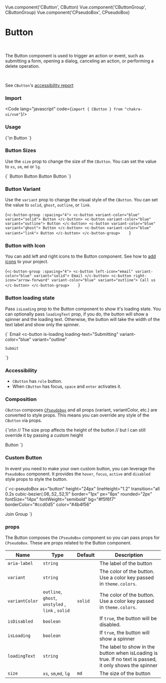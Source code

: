 Vue.component('CButton', CButton)
Vue.component('CButtonGroup', CButtonGroup)
Vue.component('CPseudoBox', CPseudoBox)


<SEO
  title="Button"
  description="The Button component is used to trigger an action or event, such as submitting a form, opening a dialog, canceling an action, or performing a delete operation."
/>

# Button
<br />

The Button component is used to trigger an action or event, such as submitting a form, opening a dialog, canceling an action, or performing a delete operation.

<br />

See `CButton`'s <a target="_blank" href="https://github.com/chakra-ui/chakra-ui-vue/blob/master/packages/chakra-ui-core/src/CButton/accesibility.md">accessibility report</a>

### Import

<Code lang="javascript" code={`import { CButton } from "chakra-ui/vue"`}/>

### Usage
<LiveEditor>
{`\n
<c-button variant-color="green">Button</c-button>
`}
</LiveEditor>

### Button Sizes

Use the `size` prop to change the size of the `CButton`. You can set the value to `xs`, `sm`, `md` or `lg`.

<LiveEditor>
{`
<c-button-group :spacing="4">
  <c-button variant-color="blue" size="xs">
    Button
  </c-button>
  <c-button variant-color="blue" size="sm">
    Button
  </c-button>
  <c-button variant-color="blue" size="md">
    Button
  </c-button>
  <c-button variant-color="blue" size="lg">
    Button
  </c-button>
</c-button-group>
`}
</LiveEditor>

### Button Variant

Use the `variant` prop to change the visual style of the `CButton`. You can set the value to `solid`, `ghost`, `outline`, or `link`.

<LiveEditor>{`
<c-button-group :spacing="4">
  <c-button variant-color="blue" variant="solid">
    Button
  </c-button>
  <c-button variant-color="blue" variant="outline">
    Button
  </c-button>
  <c-button variant-color="blue" variant="ghost">
    Button
  </c-button>
  <c-button variant-color="blue" variant="link">
    Button
  </c-button>
</c-button-group>    
`}</LiveEditor>


### Button with Icon

You can add left and right icons to the Button component. See how to [add icons](#/icons) to your project.

<LiveEditor>{`
<c-button-group :spacing="4">
  <c-button left-icon="email" variant-color="blue" variant="solid">
    Email
  </c-button>
  <c-button right-icon="arrow-forward" variant-color="blue" variant="outline">
    Call us
  </c-button>
</c-button-group>    
`}</LiveEditor>

### Button loading state

Pass `isLoading` prop to the Button component to show it's loading state. You can optionally pass `loadingText` prop, if you do, the button will show a spinner and the loading text. Otherwise, the button will take the width of the text label and show only the spinner.

<LiveEditor>{`
<c-button-group :spacing="4">
  <c-button isLoading variant-color="blue" variant="solid">
    Email
  </c-button>
  <c-button
    is-loading
    loading-text="Submitting"
    variant-color="blue"
    variant="outline"
  >
    Submit
  </c-button>
</c-button-group>    
`}</LiveEditor>

### Accessibility

- `CButton` has `role` button.
- When `CButton` has focus, `space` and `enter` activates it.

### Composition

`CButton` composes [`CPseudobox`](#) and all props (variant, variantColor, etc.) are converted to style props. This means you can override any style of the `CButton` via props.

<LiveEditor>{`\n\n
//  The size prop affects the height of the button
//  but I can still override it by passing a custom height

  <c-button size="md" height="50px" width="250px" border="2px" border-color="green.500">
    Button
  </c-button>    
`}</LiveEditor>

### Custom Button

In event you need to make your own custom button, you can leverage the `PseudoBox` component. It provides the `hover`, `focus`, `active` and `disabled` style props to style the button.

<LiveEditor>{`<c-pseudoBox
  as="button"
  height="24px"
  lineHeight="1.2"
  transition="all 0.2s cubic-bezier(.08,.52,.52,1)"
  border="1px"
  px="8px"
  rounded="2px"
  fontSize="14px"
  fontWeight="semibold"
  bg="#f5f6f7"
  borderColor="#ccd0d5"
  color="#4b4f56"
>
  Join Group
</c-pseudoBox>
`}</LiveEditor>

### props

The Button composes the `CPseudoBox` component so you can pass props for `CPseudoBox`. These are props related to the Button component.

| Name                  | Type                                             | Default | Description                                                                                             |
| --------------------- | ------------------------------------------------ | --------| ------------------------------------------------------------------------------------------------------- |
| `aria-label`          | `string`                                         |         | The label of the button                                                                                 |
| `variant `            | `string`                                         |         | The color of the button. Use a color key passed in `theme.colors`.                                      |
| `variantColor`        | `outline`, `ghost`, `unstyled` , `link` , `solid`| `solid` | The color of the button. Use a color key passed in `theme.colors`.                                      |
| `isDisabled`          | `boolean`                                        |         | If `true`, the button will be disabled.                                                                 |
| `isLoading`           | `boolean`                                        |         | If `true`, the button will show a spinner                                                               |
| `loadingText`         | `string`                                         |         | The label to show in the button when isLoading is true. If no text is passed, it only shows the spinner |
| `size`                | `xs`, `sm`,`md`, `lg`                            | `md`    | The size of the button                                                                                  |

